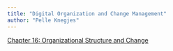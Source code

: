 ```yaml
---
title: "Digital Organization and Change Management"
author: "Pelle Knegjes"
---
```


[Chapter 16: Organizational Structure and Change](Chapters\CH16.html)
